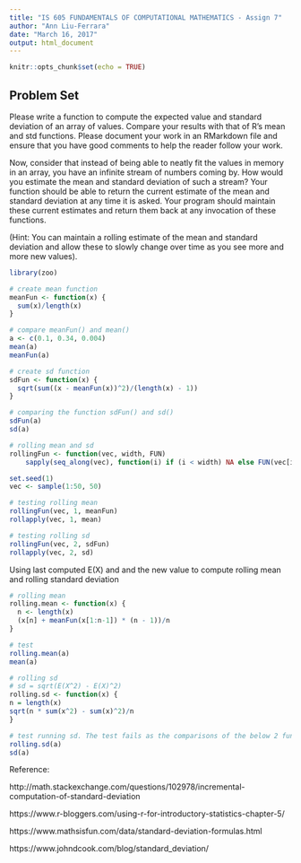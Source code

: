 ---
title: "IS 605 FUNDAMENTALS OF COMPUTATIONAL MATHEMATICS - Assign 7"
author: "Ann Liu-Ferrara"
date: "March 16, 2017"
output: html_document
---

```{r setup, include=FALSE}
knitr::opts_chunk$set(echo = TRUE)
```

## Problem Set

Please write a function to compute the expected value and standard deviation of an array of values. Compare your results with that of R's mean and std functions. Please document your work in an RMarkdown file and ensure that you have good comments to help the reader follow your work.

Now, consider that instead of being able to neatly fit the values in memory in an array, you have an infinite stream of numbers coming by. How would you estimate the mean and standard deviation of such a stream? Your function should be able to return the current estimate of the mean and standard deviation at any time it is asked. Your program should maintain these current estimates and return them back at any invocation of these functions.

(Hint: You can maintain a rolling estimate of the mean and standard deviation and allow these to slowly change over time as you see more and more new values).
```{r echo = TRUE}
library(zoo)

# create mean function
meanFun <- function(x) {
  sum(x)/length(x)
}

# compare meanFun() and mean()
a <- c(0.1, 0.34, 0.004)
mean(a)
meanFun(a)

# create sd function
sdFun <- function(x) {
  sqrt(sum((x - meanFun(x))^2)/(length(x) - 1))
}

# comparing the function sdFun() and sd()
sdFun(a)
sd(a)

# rolling mean and sd
rollingFun <- function(vec, width, FUN) 
    sapply(seq_along(vec), function(i) if (i < width) NA else FUN(vec[i:(i-width+1)]))

set.seed(1)
vec <- sample(1:50, 50)

# testing rolling mean
rollingFun(vec, 1, meanFun)
rollapply(vec, 1, mean)

# testing rolling sd
rollingFun(vec, 2, sdFun)
rollapply(vec, 2, sd)
```

Using last computed E(X) and and the new value to compute rolling mean and rolling standard deviation

```{r echo = TRUE}
# rolling mean
rolling.mean <- function(x) {
  n <- length(x)
  (x[n] + meanFun(x[1:n-1]) * (n - 1))/n
}

# test
rolling.mean(a)
mean(a)

# rolling sd
# sd = sqrt(E(X^2) - E(X)^2)
rolling.sd <- function(x) {
n = length(x)
sqrt(n * sum(x^2) - sum(x)^2)/n
}

# test running sd. The test fails as the comparisons of the below 2 functions are not equal. 
rolling.sd(a)
sd(a)

```

Reference:

http://math.stackexchange.com/questions/102978/incremental-computation-of-standard-deviation

https://www.r-bloggers.com/using-r-for-introductory-statistics-chapter-5/

https://www.mathsisfun.com/data/standard-deviation-formulas.html

https://www.johndcook.com/blog/standard_deviation/